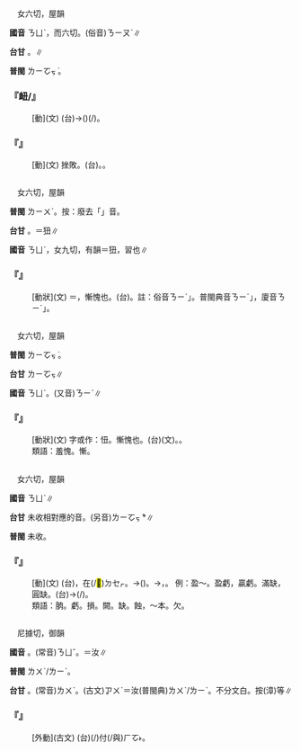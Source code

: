 
=={{ruby|衄|ㄋㄩˋ}}==

　女六切，屋韻

'''國音''' <rt>ㄋㄩˋ</rt>{{ruby|。|ㄖㄡˋ}}，而六切。(俗音)<rt>ㄋㄧㄡˋ</rt>∥

'''台甘''' {{ruby|(文)|ㆢㄧㆦㆶ ͘}}。{{ruby|(文)|ㄌㆦㆶ}}∥

'''普閩''' <rt>ㄌㄧㆦㆶ ͘</rt>。

    

==='''『衄/{{ruby|<mark>&#xf98c6;</mark>|ㄋㄩˋ}}』'''===
: [動](文) (台){{ruby|鼻|ㄆㆪ˫}}{{ruby|內|ㄌㄞ˫}}{{ruby|流|ㄌㄠˊ}}{{ruby|血|ㄏㄨㆤㆷ}}→({{ruby|一|ㄧㆵ}}{{ruby|般|ㄅㄨㆩ/ㄅㄨㄢ}}){{ruby|流|ㄌㄠˊ}}{{ruby|血|ㄏㄨㄧㆷ}}(/{{ruby|出|ㄘㄨㆵ}}{{ruby|血|ㄏㄨㆤㆷ/ㄏㄨㄧㆷ}})。
    

==='''『{{ruby|敗|ㄅㄞˋ}}{{ruby|衄|ㄋㄩˋ}}』'''===
: [動](文) 挫敗。(台){{ruby|戰|ㄐㄧㄢ˪}}{{ruby|敗|ㄅㄞ˫}}。{{ruby|失|ㄒㄧㆴ}}{{ruby|敗|ㄅㄞ˫}}。
    

=={{ruby|忸|ㄋㄩˋ}}==

　女六切，屋韻

'''普閩''' <rt>ㄌㄧㄨˋ</rt>。按：廢去「{{ruby|忸|ㄋㄩˋ}}」音。

'''台甘''' {{ruby|(文)|ㄌㄧㆦㆶ/ㄌㄧㆤㆶ}}。{{ruby|(文)|ㄌㄧㄨˋ}}＝狃∥

'''國音''' <rt>ㄋㄩˋ</rt>{{ruby|。|ㄋㄧㄡˇ}}，女九切，有韻＝狃，習也∥

    

==='''『{{ruby|忸|ㄋㄩˋ}}{{ruby|怩|ㄋㄧˊ}}』'''===
: [動狀](文) ＝{{ruby|恧|ㄋㄩˋ}}{{ruby|怩|ㄋㄧˊ}}，慚愧也。(台){{ruby|感|ㄍㆰˋ}}{{ruby|覺|ㄍㄚㆶ}}{{ruby|見|ㄍㄧㄣ˪/ㄍㄧㄢ˪}}{{ruby|笑|ㄒㄧㄠ˪}}。註：俗音{{ruby|「|ㄋㄧㄡˇ}}<rt>ㄋㄧˊ</rt>」。普閩典音{{ruby|「|ㄋㄧㄡˇ}}<rt>ㄋㄧˊ</rt>」，廈音{{ruby|「|ㄌㄧㄨˋ}}<rt>ㄋㄧˊ</rt>」。
    

=={{ruby|恧|ㄋㄩˋ}}==

　女六切，屋韻

'''普閩''' <rt>ㄌㄧㆦㆶ ͘</rt>。

'''台甘''' <rt>ㄌㄧㆦㆶ</rt>{{ruby|。|ㄌㆦㆶ}}∥

'''國音''' <rt>ㄋㄩˋ</rt>。(又音)<rt>ㄋㄧˋ</rt>∥

    

==='''『{{ruby|恧|ㄋㄩˋ}}』'''===
: [動狀](文) 字或作：忸。慚愧也。(台){{ruby|慚|ㄘㆰˊ}}{{ruby|愧|ㄎㄨㄧ˪}}(文)。{{ruby|感|ㄍㆰˋ}}{{ruby|覺|ㄍㄚㆶ}}{{ruby|見|ㄍㄧㄣ˪/ㄍㄧㄢ˪}}{{ruby|笑|ㄒㄧㄠ˪}}{{ruby|丌|ㆤ}}{{ruby|意|ㄧ˪}}{{ruby|思|ㄙㄨ˪}}。
:類語：羞愧。慚。
:
    

=={{ruby|朒|ㄋㄩˋ}}==

　女六切，屋韻

'''國音''' <rt>ㄋㄩˋ</rt>∥

'''台甘''' 未收相對應的音。(另音)<rt>ㄌㄧㆦㆶ ͘</rt>*∥

'''普閩''' 未收。

    

==='''『{{ruby|朒|ㄋㄩˋ}}』'''===
: [動](文) (台){{ruby|陰|ㄧㆬ}}{{ruby|曆|ㄌㄧㆤㆶ ͘}}{{ruby|初|ㄘㄨㆤ/ㄘㆤ}}{{ruby|一|ㄧㆵ}}{{ruby|日|ㄌㄧㆵ ͘/ㆢㄧㆵ ͘}}，{{ruby|月|ㆣㄨㆤㆷ ͘/ㆣㆤㆷ ͘}}{{ruby|出|ㄘㄨㆵ}}{{ruby|現|ㄏㄧㄢ˫}}在(/<mark>&#xf9853;</mark>)<rt>ㄉㆤㆷ</rt>{{ruby|東|ㄉㆲ}}{{ruby|方|ㄏㆲ}}。→({{ruby|月|ㆣㄨㆤㆷ ͘/ㆣㆤㆷ ͘}}){{ruby|缺|ㄎㄨㄚㆵ}}。→{{ruby|不|ㄅㄨㆵ}}{{ruby|足|ㄐㄧㆦㆶ}}，{{ruby|虧|ㄎㄨㄧ}}{{ruby|損|ㄙㄨㄣˋ}}。 例：盈～。盈虧，贏虧。滿缺，圓缺。(台)→{{ruby|有|ㄨ˫}}{{ruby|趁|ㄊㄢ˪}}{{ruby|錢|ㄐㆪˊ}}{{ruby|或|ㄧㄚㆷ ͘}}{{ruby|是|ㄒㄧ˫}}{{ruby|了|ㄌㄧㄠˋ}}{{ruby|錢|ㄐㆪˊ}}(/{{ruby|損|ㄙㄨㄣˋ}}{{ruby|失|ㄒㄧㆵ}})。
:類語：朒。虧。損。闕。缺。蝕，～本。欠。
:
    

=={{ruby|女|ㄋㄩˋ}}==

　尼據切，御韻

'''國音''' {{ruby|(文)|ㄋㄩˋ}}。(常音)<rt>ㄋㄩˇ</rt>。{{ruby|(文)|ㄖㄨˇ}}＝汝∥

'''普閩''' <rt>ㄌㄨˋ/ㄌㄧˋ</rt>。

'''台甘''' {{ruby|(文)|ㆡㄨ˫/ㄌㄨ˫}}。(常音)<rt>ㄌㄨˋ</rt>。(古文)<rt>ㆡㄨˋ</rt>＝汝(普閩典)<rt>ㄌㄨˋ/ㄌㄧˋ</rt>。不分文白。按{{ruby|：|ㄌㄧˋ}}{{ruby|、|ㄋㄧˋ}}{{ruby|、|ㄋㄧ˪}}(漳)等∥

    

==='''『{{ruby|女|ㄋㄩˋ}}』'''===
: [外動](古文) (台){{ruby|將|ㄐㄧㆲ}}{{ruby|女|ㄌㄨˋ}}{{ruby|兒|ㄌㄧˊ/ㆢㄧˊ}}(/{{ruby|<mark>&#xffbb2;</mark>|ㄗㄚ}}{{ruby|母|ㆠㆦˋ}}{{ruby|囝|ㄍㆩˋ/ㄍㄧㆩˋ}}){{ruby|嫁|ㄍㆤ˪}}付(/與)<rt>ㄏㆦ˫</rt>{{ruby|人|·ㄌㄤˊ}}。
    
